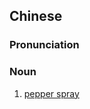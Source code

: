 {{also|胡椒喷雾}}
==Chinese==
{{zh-forms|s=胡椒喷雾|type=22}}

===Pronunciation===
{{zh-pron
|m=hújiāo pēnwù
|c=wu4 ziu1 pan3 mou6
|cat=n
}}

===Noun===
{{zh-noun}}

# [[pepper spray]] {{gloss|non-lethal riot-control agent}}
